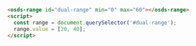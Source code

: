 <div class="container">
  <osds-range id="dual-range" min="0" max="60"></osds-range>
</div>
<script>
  {`
  const range = document.querySelector('#dual-range');
  range.value = [20, 40];
  `}
</script>

```html
<osds-range id="dual-range" min="0" max="60"></osds-range>
<script>
  const range = document.querySelector('#dual-range');
  range.value = [20, 40];
</script>
```
